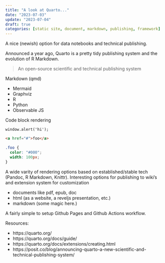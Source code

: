 ```yaml
---
title: "A look at Quarto..."
date: "2023-07-03"
update: "2023-07-04"
draft: true
categories: [static site, document, markdown, publishing, framework]
---
```


A nice (newish) option for data notebooks and technical publishing.  

Announced a year ago, Quarto is a pretty tidy publishing system and the evolution of R Markdown. 

> An open-source scientific and technical publishing system

Markdown (qmd)

- Mermaid
- Graphviz
- R
- Python
- Observable JS

Code block rendering

<!-- TODO code block overrides working with ojs? -->

```ojs
window.alert('hi');
```

```html
<a href="#">foo</a>
```

```css
.foo { 
  color: "#000";
  width: 100px;
}
```

A wide varity of rendering options based on established/stable tech (Pandoc, R Markdown, Knittr).
Interesting options for publishing to wiki's and extension system for customization

- documents like pdf, epub, doc
- html (as a website, a reveljs presentation, etc.)
- markdown (some magic here.)

A fairly simple to setup Github Pages and Github Actions workflow.

Resources:

* https://quarto.org/
* https://quarto.org/docs/guide/
* https://quarto.org/docs/extensions/creating.html
* https://posit.co/blog/announcing-quarto-a-new-scientific-and-technical-publishing-system/
